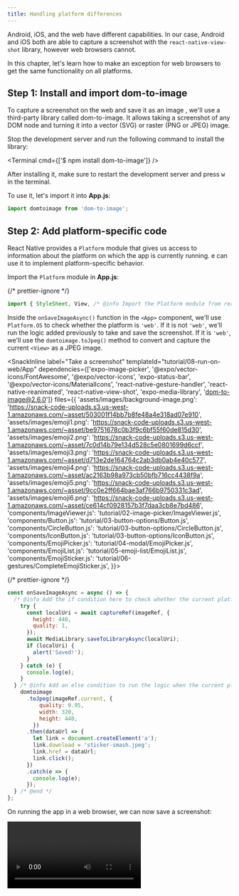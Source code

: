 ```yaml
---
title: Handling platform differences
---
```



Android, iOS, and the web have different capabilities. In our case, Android and iOS both are able to capture a screenshot with the `react-native-view-shot` library, however web browsers cannot.

In this chapter, let's learn how to make an exception for web browsers to get the same functionality on all platforms.

## Step 1: Install and import dom-to-image

To capture a screenshot on the web and save it as an image , we'll use a third-party library called <LinkBase href="https://github.com/tsayen/dom-to-image#readme" openInNewTab>dom-to-image</LinkBase>. It allows taking a screenshot of any DOM node and turning it into a vector (SVG) or raster (PNG or JPEG) image.

Stop the development server and run the following command to install the library:

<Terminal cmd={['$ npm install dom-to-image']} />

After installing it, make sure to restart the development server and press <kbd>w</kbd> in the terminal.

To use it, let's import it into **App.js**:

```jsx App.js
import domtoimage from 'dom-to-image';
```

## Step 2: Add platform-specific code

React Native provides a `Platform` module that gives us access to information about the platform on which the app is currently running. e can use it to implement platform-specific behavior.

Import the `Platform` module in **App.js**:

{/* prettier-ignore */}
```jsx App.js
import { StyleSheet, View, /* @info Import the Platform module from react-native. */ Platform /* @end */ } from 'react-native';
```

Inside the `onSaveImageAsync()` function in the `<App>` component, we'll use `Platform.OS` to check whether the platform is `'web'`. If it is not `'web'`, we'll run the logic added previously to take and save the screenshot. If it is `'web'`, we'll use the `domtoimage.toJpeg()` method to convert and capture the current `<View>` as a JPEG image.

<SnackInline
label="Take a screenshot"
templateId="tutorial/08-run-on-web/App"
dependencies={['expo-image-picker', '@expo/vector-icons/FontAwesome', '@expo/vector-icons', 'expo-status-bar', '@expo/vector-icons/MaterialIcons', 'react-native-gesture-handler', 'react-native-reanimated', 'react-native-view-shot', 'expo-media-library', 'dom-to-image@2.6.0']}
files={{
  'assets/images/background-image.png': 'https://snack-code-uploads.s3.us-west-1.amazonaws.com/~asset/503001f14bb7b8fe48a4e318ad07e910',
  'assets/images/emoji1.png': 'https://snack-code-uploads.s3.us-west-1.amazonaws.com/~asset/be9751678c0b3f9c6bf55f60de815d30',
  'assets/images/emoji2.png': 'https://snack-code-uploads.s3.us-west-1.amazonaws.com/~asset/7c0d14b79e134d528c5e0801699d6ccf',
  'assets/images/emoji3.png': 'https://snack-code-uploads.s3.us-west-1.amazonaws.com/~asset/d713e2de164764c2ab3db0ab4e40c577',
  'assets/images/emoji4.png': 'https://snack-code-uploads.s3.us-west-1.amazonaws.com/~asset/ac2163b98a973cb50bfb716cc4438f9a',
  'assets/images/emoji5.png': 'https://snack-code-uploads.s3.us-west-1.amazonaws.com/~asset/9cc0e2ff664bae3af766b9750331c3ad',
  'assets/images/emoji6.png': 'https://snack-code-uploads.s3.us-west-1.amazonaws.com/~asset/ce614cf0928157b3f7daa3cb8e7bd486',
  'components/ImageViewer.js': 'tutorial/02-image-picker/ImageViewer.js',
  'components/Button.js': 'tutorial/03-button-options/Button.js',
  'components/CircleButton.js': 'tutorial/03-button-options/CircleButton.js',
  'components/IconButton.js': 'tutorial/03-button-options/IconButton.js',
  'components/EmojiPicker.js': 'tutorial/04-modal/EmojiPicker.js',
  'components/EmojiList.js': 'tutorial/05-emoji-list/EmojiList.js',
  'components/EmojiSticker.js': 'tutorial/06-gestures/CompleteEmojiSticker.js',
}}>

{/* prettier-ignore */}
```jsx
const onSaveImageAsync = async () => {
  /* @info Add the if condition here to check whether the current platform is web or not. */ if (Platform.OS !== 'web') { /* @end */
    try {
      const localUri = await captureRef(imageRef, {
        height: 440,
        quality: 1,
      });
      await MediaLibrary.saveToLibraryAsync(localUri);
      if (localUri) {
        alert('Saved!');
      }
    } catch (e) {
      console.log(e);
    }
  } /* @info Add an else condition to run the logic when the current platform is the web. */else {
    domtoimage
      .toJpeg(imageRef.current, {
          quality: 0.95,
          width: 320,
          height: 440,
        })
      .then(dataUrl => {
        let link = document.createElement('a');
        link.download = 'sticker-smash.jpeg';
        link.href = dataUrl;
        link.click();
      })
      .catch(e => {
        console.log(e);
      });
  } /* @end */
};
```

</SnackInline>

On running the app in a web browser, we can now save a screenshot:

<Video file="tutorial/web.mp4" />

## Up next

The app does everything we set out for it to do, so it's time to shift our focus towards the purely aesthetic. In the next chapter, we will [customize the app's status bar, splash screen, and app icon](/tutorial/configuration.md).
